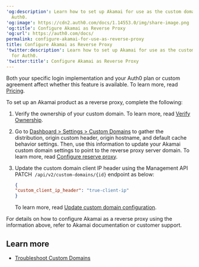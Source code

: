 ---
'og:description': Learn how to set up Akamai for use as the custom domain proxy for
  Auth0.
'og:image': https://cdn2.auth0.com/docs/1.14553.0/img/share-image.png
'og:title': Configure Akamai as Reverse Proxy
'og:url': https://auth0.com/docs/
permalink: configure-akamai-for-use-as-reverse-proxy
title: Configure Akamai as Reverse Proxy
'twitter:description': Learn how to set up Akamai for use as the custom domain proxy
  for Auth0.
'twitter:title': Configure Akamai as Reverse Proxy
---
<Card title="Availability varies by Auth0 plan">

Both your specific login implementation and your Auth0 plan or custom agreement affect whether this feature is available. To learn more, read [Pricing](https://auth0.com/pricing).

</Card>

To set up an Akamai product as a reverse proxy, complete the following:

1. Verify the ownership of your custom domain. To learn more, read [Verify Ownership](/docs/customize/custom-domains/auth0-managed-certificates#verify-ownership).
2. Go to [Dashboard > Settings > Custom Domains](https://manage.auth0.com/#/tenant/custom_domains) to gather the distribution, origin custom header, origin hostname, and default cache behavior settings. Then, use this information to update your Akamai custom domain settings to point to the reverse proxy server domain. To learn more, read [Configure reserve proxy](/docs/customize/custom-domains/self-managed-certificates#configure-reverse-proxy).
3. Update the custom domain client IP header using the Management API PATCH  `/api/v2/custom-domains/{id}` endpoint as below:

   ```json lines
   { 
   "custom_client_ip_header": "true-client-ip" 
   }
   ```


   

   

   To learn more, read [Update custom domain configuration](https://auth0.com/docs/api/management/v2#!/Custom_Domains/patch_custom_domains_by_id).

For details on how to configure Akamai as a reverse proxy using the information above, refer to Akamai documentation or customer support.

## Learn more

* [Troubleshoot Custom Domains](/docs/troubleshoot/integration-extensibility-issues/troubleshoot-custom-domains)